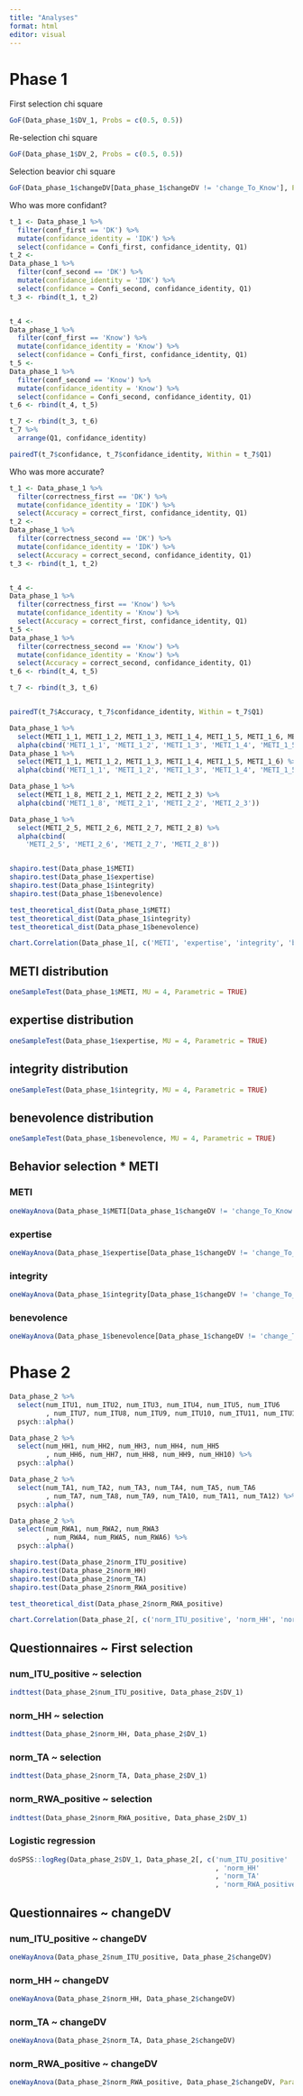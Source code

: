 ```yaml
---
title: "Analyses"
format: html
editor: visual
---
```



# Phase 1
First selection chi square
```r
GoF(Data_phase_1$DV_1, Probs = c(0.5, 0.5))
```

Re-selection chi square
```r
GoF(Data_phase_1$DV_2, Probs = c(0.5, 0.5))
```

Selection beavior chi square
```r
GoF(Data_phase_1$changeDV[Data_phase_1$changeDV != 'change_To_Know'], Probs = c(1 / 3, 1 / 3, 1 / 3))
```

Who was more confidant?
```r
t_1 <- Data_phase_1 %>% 
  filter(conf_first == 'DK') %>% 
  mutate(confidance_identity = 'IDK') %>% 
  select(confidance = Confi_first, confidance_identity, Q1)
t_2 <- 
Data_phase_1 %>% 
  filter(conf_second == 'DK') %>% 
  mutate(confidance_identity = 'IDK') %>% 
  select(confidance = Confi_second, confidance_identity, Q1)
t_3 <- rbind(t_1, t_2)  


t_4 <- 
Data_phase_1 %>% 
  filter(conf_first == 'Know') %>% 
  mutate(confidance_identity = 'Know') %>% 
  select(confidance = Confi_first, confidance_identity, Q1)
t_5 <- 
Data_phase_1 %>% 
  filter(conf_second == 'Know') %>% 
  mutate(confidance_identity = 'Know') %>% 
  select(confidance = Confi_second, confidance_identity, Q1)
t_6 <- rbind(t_4, t_5)  

t_7 <- rbind(t_3, t_6)
t_7 %>% 
  arrange(Q1, confidance_identity)

pairedT(t_7$confidance, t_7$confidance_identity, Within = t_7$Q1)
```

Who was more accurate?
```r
t_1 <- Data_phase_1 %>% 
  filter(correctness_first == 'DK') %>% 
  mutate(confidance_identity = 'IDK') %>% 
  select(Accuracy = correct_first, confidance_identity, Q1)
t_2 <- 
Data_phase_1 %>% 
  filter(correctness_second == 'DK') %>% 
  mutate(confidance_identity = 'IDK') %>% 
  select(Accuracy = correct_second, confidance_identity, Q1)
t_3 <- rbind(t_1, t_2)  


t_4 <- 
Data_phase_1 %>% 
  filter(correctness_first == 'Know') %>% 
  mutate(confidance_identity = 'Know') %>% 
  select(Accuracy = correct_first, confidance_identity, Q1)
t_5 <- 
Data_phase_1 %>% 
  filter(correctness_second == 'Know') %>% 
  mutate(confidance_identity = 'Know') %>% 
  select(Accuracy = correct_second, confidance_identity, Q1)
t_6 <- rbind(t_4, t_5)  

t_7 <- rbind(t_3, t_6)


pairedT(t_7$Accuracy, t_7$confidance_identity, Within = t_7$Q1)
```

```r
Data_phase_1 %>% 
  select(METI_1_1, METI_1_2, METI_1_3, METI_1_4, METI_1_5, METI_1_6, METI_1_8, METI_2_1, METI_2_2, METI_2_3, METI_2_5, METI_2_6, METI_2_7, METI_2_8) %>% 
  alpha(cbind('METI_1_1', 'METI_1_2', 'METI_1_3', 'METI_1_4', 'METI_1_5', 'METI_1_6', 'METI_1_8', 'METI_2_1', 'METI_2_2', 'METI_2_3', 'METI_2_5', 'METI_2_6', 'METI_2_7', 'METI_2_8'))
Data_phase_1 %>% 
  select(METI_1_1, METI_1_2, METI_1_3, METI_1_4, METI_1_5, METI_1_6) %>% 
  alpha(cbind('METI_1_1', 'METI_1_2', 'METI_1_3', 'METI_1_4', 'METI_1_5', 'METI_1_6'))

Data_phase_1 %>% 
  select(METI_1_8, METI_2_1, METI_2_2, METI_2_3) %>% 
  alpha(cbind('METI_1_8', 'METI_2_1', 'METI_2_2', 'METI_2_3'))

Data_phase_1 %>% 
  select(METI_2_5, METI_2_6, METI_2_7, METI_2_8) %>% 
  alpha(cbind(
    'METI_2_5', 'METI_2_6', 'METI_2_7', 'METI_2_8'))


shapiro.test(Data_phase_1$METI)
shapiro.test(Data_phase_1$expertise)
shapiro.test(Data_phase_1$integrity)
shapiro.test(Data_phase_1$benevolence)

test_theoretical_dist(Data_phase_1$METI)
test_theoretical_dist(Data_phase_1$integrity)
test_theoretical_dist(Data_phase_1$benevolence)

chart.Correlation(Data_phase_1[, c('METI', 'expertise', 'integrity', 'benevolence')], histogram = TRUE, pch = 19)
```

## METI distribution
```r
oneSampleTest(Data_phase_1$METI, MU = 4, Parametric = TRUE)
```

## expertise distribution
```r
oneSampleTest(Data_phase_1$expertise, MU = 4, Parametric = TRUE)
```

## integrity distribution
```r
oneSampleTest(Data_phase_1$integrity, MU = 4, Parametric = TRUE)
```

## benevolence distribution
```r
oneSampleTest(Data_phase_1$benevolence, MU = 4, Parametric = TRUE)
```

## Behavior selection * METI
### METI
```r
oneWayAnova(Data_phase_1$METI[Data_phase_1$changeDV != 'change_To_Know'], Data_phase_1$changeDV[Data_phase_1$changeDV != 'change_To_Know'])
```

### expertise
```r
oneWayAnova(Data_phase_1$expertise[Data_phase_1$changeDV != 'change_To_Know'], Data_phase_1$changeDV[Data_phase_1$changeDV != 'change_To_Know'])
```

### integrity
```r
oneWayAnova(Data_phase_1$integrity[Data_phase_1$changeDV != 'change_To_Know'], Data_phase_1$changeDV[Data_phase_1$changeDV != 'change_To_Know'])
```

### benevolence
```r
oneWayAnova(Data_phase_1$benevolence[Data_phase_1$changeDV != 'change_To_Know'], Data_phase_1$changeDV[Data_phase_1$changeDV != 'change_To_Know'])
```


# Phase 2

```r
Data_phase_2 %>% 
  select(num_ITU1, num_ITU2, num_ITU3, num_ITU4, num_ITU5, num_ITU6
         , num_ITU7, num_ITU8, num_ITU9, num_ITU10, num_ITU11, num_ITU12) %>% 
  psych::alpha()

Data_phase_2 %>% 
  select(num_HH1, num_HH2, num_HH3, num_HH4, num_HH5
         , num_HH6, num_HH7, num_HH8, num_HH9, num_HH10) %>% 
  psych::alpha()

Data_phase_2 %>% 
  select(num_TA1, num_TA2, num_TA3, num_TA4, num_TA5, num_TA6
         , num_TA7, num_TA8, num_TA9, num_TA10, num_TA11, num_TA12) %>% 
  psych::alpha()

Data_phase_2 %>% 
  select(num_RWA1, num_RWA2, num_RWA3
         , num_RWA4, num_RWA5, num_RWA6) %>% 
  psych::alpha()

shapiro.test(Data_phase_2$norm_ITU_positive)
shapiro.test(Data_phase_2$norm_HH)
shapiro.test(Data_phase_2$norm_TA)
shapiro.test(Data_phase_2$norm_RWA_positive)

test_theoretical_dist(Data_phase_2$norm_RWA_positive)

chart.Correlation(Data_phase_2[, c('norm_ITU_positive', 'norm_HH', 'norm_TA', 'norm_RWA_positive')], histogram = TRUE, pch = 19, method = 'pearson')
```
## Questionnaires ~ First selection
### num_ITU_positive ~ selection 
```r
indttest(Data_phase_2$num_ITU_positive, Data_phase_2$DV_1)
```

### norm_HH ~ selection 
```r
indttest(Data_phase_2$norm_HH, Data_phase_2$DV_1)
```

### norm_TA ~ selection 
```r
indttest(Data_phase_2$norm_TA, Data_phase_2$DV_1)
```

### norm_RWA_positive ~ selection 
```r
indttest(Data_phase_2$norm_RWA_positive, Data_phase_2$DV_1)
```

### Logistic regression
```r
doSPSS::logReg(Data_phase_2$DV_1, Data_phase_2[, c('num_ITU_positive'
                                                   , 'norm_HH'
                                                   , 'norm_TA'
                                                   , 'norm_RWA_positive')])
```

## Questionnaires ~ changeDV
### num_ITU_positive ~ changeDV
```r
oneWayAnova(Data_phase_2$num_ITU_positive, Data_phase_2$changeDV)
```

### norm_HH ~ changeDV
```r
oneWayAnova(Data_phase_2$norm_HH, Data_phase_2$changeDV)
```

### norm_TA ~ changeDV
```r
oneWayAnova(Data_phase_2$norm_TA, Data_phase_2$changeDV)
```

### norm_RWA_positive ~ changeDV
```r
oneWayAnova(Data_phase_2$norm_RWA_positive, Data_phase_2$changeDV, Parametric = TRUE)
```


